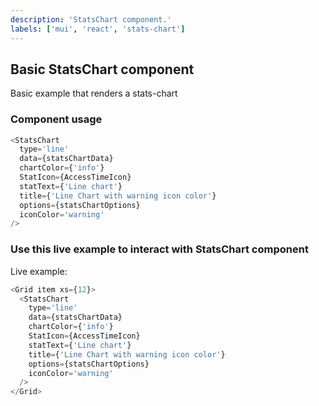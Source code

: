 ---
description: 'StatsChart component.'
labels: ['mui', 'react', 'stats-chart']
---


## Basic StatsChart component

Basic example that renders a stats-chart

### Component usage

```js
<StatsChart
  type='line'
  data={statsChartData}
  chartColor={'info'}
  StatIcon={AccessTimeIcon}
  statText={'Line chart'}
  title={'Line Chart with warning icon color'}
  options={statsChartOptions}
  iconColor='warning'
/>
```

### Use this live example to interact with StatsChart component

Live example:

```js live
<Grid item xs={12}>
  <StatsChart
    type='line'
    data={statsChartData}
    chartColor={'info'}
    StatIcon={AccessTimeIcon}
    statText={'Line chart'}
    title={'Line Chart with warning icon color'}
    options={statsChartOptions}
    iconColor='warning'
  />
</Grid>
```
